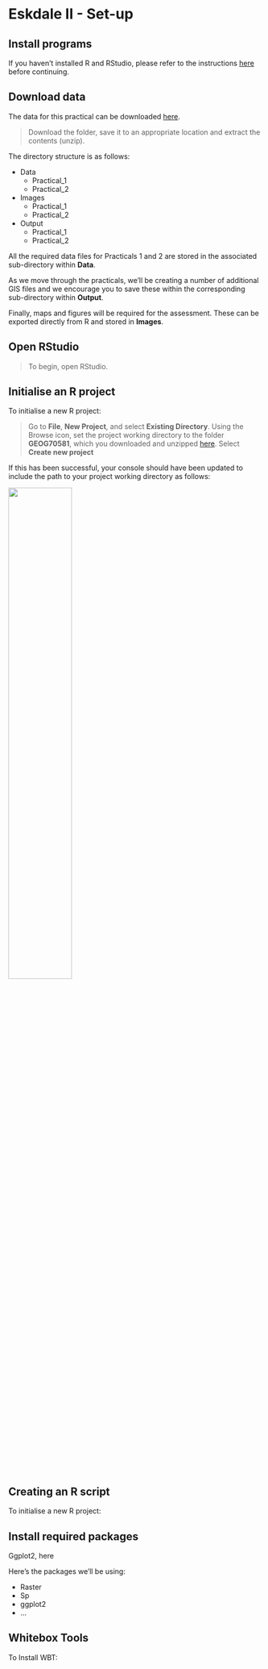 # Eskdale II - Set-up {#Eskdale_set_up}

## Install programs

If you haven't installed R and RStudio, please refer to the instructions [here](#Installation) before continuing. 

## Download data {#download_data}

The data for this practical can be downloaded [here](XXXX). 

> Download the folder, save it to an appropriate location and extract the contents (unzip). 

The directory structure is as follows:

- Data 
    - Practical_1
    - Practical_2
- Images 
    - Practical_1
    - Practical_2
- Output
    - Practical_1
    - Practical_2
    
All the required data files for Practicals 1 and 2 are stored in the associated sub-directory within **Data**. 

As we move through the practicals, we'll be creating a number of additional GIS files and we encourage you to save these within the corresponding sub-directory within **Output**. 

Finally, maps and figures will be required for the assessment. These can be exported directly from R and stored in **Images**. 

## Open RStudio

> To begin, open RStudio. 


## Initialise an R project {#R_Projects}

To initialise a new R project:

> Go to **File**, **New Project**, and select **Existing Directory**.
> Using the Browse icon, set the project working directory to the folder **GEOG70581**, which you downloaded and unzipped [here](#download_data).
> Select **Create new project**

If this has been successful, your console should have been updated to include the path to your project working directory as follows:

![](figures/Practical-1/Project_creation.png){width=50%}

## Creating an R script

To initialise a new R project:


## Install required packages

Ggplot2, here




Here's the packages we'll be using:

- Raster
- Sp
- ggplot2
- ...



## Whitebox Tools

To Install WBT:


